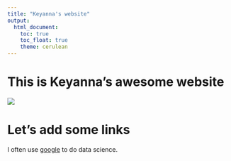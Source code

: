 ```yaml
---
title: "Keyanna's website"
output: 
  html_document:
    toc: true
    toc_float: true
    theme: cerulean
---
```


# This is Keyanna's awesome website

![](https://media.giphy.com/media/drXGoW1iudhKw/giphy.gif)



# Let's add some links



I often use [google](google.com) to do data science.
